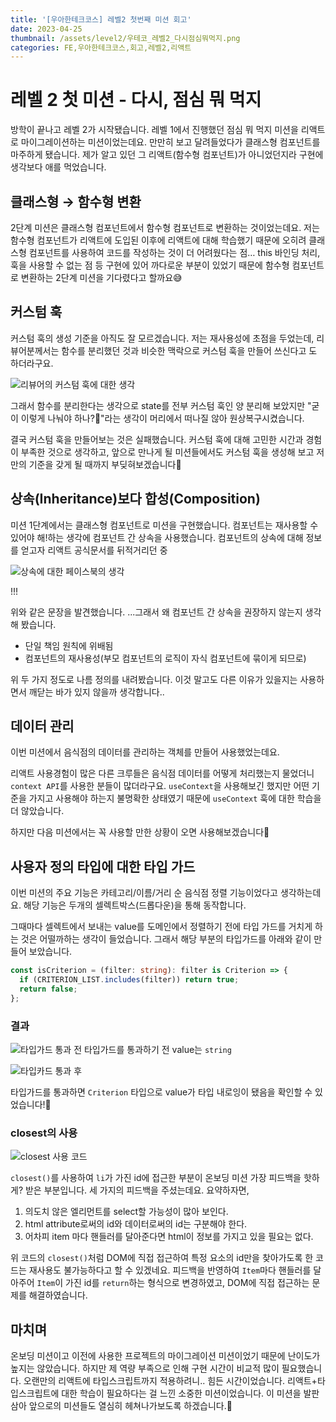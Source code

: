 ```yaml
---
title: '[우아한테크코스] 레벨2 첫번째 미션 회고'
date: 2023-04-25
thumbnail: /assets/level2/우테코_레벨2_다시점심뭐먹지.png
categories: FE,우아한테크코스,회고,레벨2,리액트
---
```


# 레벨 2 첫 미션 - 다시, 점심 뭐 먹지

방학이 끝나고 레벨 2가 시작됐습니다. 레벨 1에서 진행했던 점심 뭐 먹지 미션을 리액트로 마이그레이션하는 미션이었는데요. 만만히 보고 달려들었다가 클래스형 컴포넌트를 마주하게 됐습니다. 제가 알고 있던 그 리액트(함수형 컴포넌트)가 아니었던지라 구현에 생각보다 애를 먹었습니다.

## 클래스형 → 함수형 변환

2단계 미션은 클래스형 컴포넌트에서 함수형 컴포넌트로 변환하는 것이었는데요. 저는 함수형 컴포넌트가 리액트에 도입된 이후에 리액트에 대해 학습했기 때문에 오히려 클래스형 컴포넌트를 사용하여 코드를 작성하는 것이 더 어려웠다는 점… this 바인딩 처리, 훅을 사용할 수 없는 점 등 구현에 있어 까다로운 부분이 있었기 때문에 함수형 컴포넌트로 변환하는 2단계 미션을 기다렸다고 할까요😅

## 커스텀 훅

커스텀 훅의 생성 기준을 아직도 잘 모르겠습니다. 저는 재사용성에 초점을 두었는데, 리뷰어분께서는 함수를 분리했던 것과 비슷한 맥락으로 커스텀 훅을 만들어 쓰신다고 도 하더라구요.

![리뷰어의 커스텀 훅에 대한 생각](/assets/level2/우테코_레벨2_1.png)

그래서 함수를 분리한다는 생각으로 state를 전부 커스텀 훅인 양 분리해 보았지만 "굳이 이렇게 나눠야 하나?🤔"라는 생각이 머리에서 떠나질 않아 원상복구시켰습니다.

결국 커스텀 훅을 만들어보는 것은 실패했습니다. 커스텀 훅에 대해 고민한 시간과 경험이 부족한 것으로 생각하고, 앞으로 만나게 될 미션들에서도 커스텀 훅을 생성해 보고 저만의 기준을 갖게 될 때까지 부딪혀보겠습니다👊

## 상속(Inheritance)보다 합성(Composition)

미션 1단계에서는 클래스형 컴포넌트로 미션을 구현했습니다. 컴포넌트는 재사용할 수 있어야 해!하는 생각에 컴포넌트 간 상속을 사용했습니다. 컴포넌트의 상속에 대해 정보를 얻고자 리액트 공식문서를 뒤적거리던 중

![상속에 대한 페이스북의 생각](/assets/level2/우테코_레벨2_2.png)

!!!

위와 같은 문장을 발견했습니다. ...그래서 왜 컴포넌트 간 상속을 권장하지 않는지 생각해 봤습니다.

- 단일 책임 원칙에 위배됨
- 컴포넌트의 재사용성(부모 컴포넌트의 로직이 자식 컴포넌트에 묶이게 되므로)

위 두 가지 정도로 나름 정의를 내려봤습니다. 이것 말고도 다른 이유가 있을지는 사용하면서 깨닫는 바가 있지 않을까 생각합니다..

## 데이터 관리

이번 미션에서 음식점의 데이터를 관리하는 객체를 만들어 사용했었는데요.

리액트 사용경험이 많은 다른 크루들은 음식점 데이터를 어떻게 처리했는지 물었더니 `context API`를 사용한 분들이 많더라구요. `useContext`을 사용해보긴 했지만 어떤 기준을 가지고 사용해야 하는지 불명확한 상태였기 때문에 `useContext` 훅에 대한 학습을 더 않았습니다.

하지만 다음 미션에서는 꼭 사용할 만한 상황이 오면 사용해보겠습니다💪

## 사용자 정의 타입에 대한 타입 가드

이번 미션의 주요 기능은 카테고리/이름/거리 순 음식점 정렬 기능이었다고 생각하는데요. 해당 기능은 두개의 셀렉트박스(드롭다운)을 통해 동작합니다.

그때마다 셀렉트에서 보내는 value를 도메인에서 정렬하기 전에 타입 가드를 거치게 하는 것은 어떨까하는 생각이 들었습니다. 그래서 해당 부분의 타입가드를 아래와 같이 만들어 보았습니다.

```ts
const isCriterion = (filter: string): filter is Criterion => {
  if (CRITERION_LIST.includes(filter)) return true;
  return false;
};
```

### 결과

![타입가드 통과 전](/assets/level2/우테코_레벨2_3.png)
타입가드를 통과하기 전 value는 `string`

![타입카드 통과 후](/assets/level2/우테코_레벨2_4.png)

타입가드를 통과하면 `Criterion` 타입으로 value가 타입 내로잉이 됐음을 확인할 수 있었습니다!🤗

### closest의 사용

![closest 사용 코드](/assets/level2/우테코_레벨2_5.png)

`closest()`를 사용하여 `li`가 가진 id에 접근한 부분이 온보딩 미션 가장 피드백을 핫하게? 받은 부분입니다. 세 가지의 피드백을 주셨는데요. 요약하자면,

1.  의도치 않은 엘리먼트를 select할 가능성이 많아 보인다.
2.  html attribute로써의 id와 데이터로써의 id는 구분해야 한다.
3.  어차피 item 마다 핸들러를 달아준다면 html이 정보를 가지고 있을 필요는 없다.

위 코드의 `closest()`처럼 DOM에 직접 접근하여 특정 요소의 id만을 찾아가도록 한 코드는 재사용도 불가능하다고 할 수 있겠네요. 피드백을 반영하여 `Item`마다 핸들러를 달아주어 `Item`이 가진 id를 `return`하는 형식으로 변경하였고, DOM에 직접 접근하는 문제를 해결하였습니다.

## 마치며

온보딩 미션이고 이전에 사용한 프로젝트의 마이그레이션 미션이었기 때문에 난이도가 높지는 않았습니다. 하지만 제 역량 부족으로 인해 구현 시간이 비교적 많이 필요했습니다. 오랜만의 리액트에 타입스크립트까지 적용하려니.. 힘든 시간이었습니다. 리액트+타입스크립트에 대한 학습이 필요하다는 걸 느낀 소중한 미션이었습니다. 이 미션을 발판삼아 앞으로의 미션들도 열심히 헤쳐나가보도록 하겠습니다.💪
